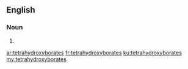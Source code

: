 ==English==

===Noun===
{{head|en|plural}}

# {{plural of|tetrahydroxyborate|lang=en|nocat=1}}

[[ar:tetrahydroxyborates]]
[[fr:tetrahydroxyborates]]
[[ku:tetrahydroxyborates]]
[[my:tetrahydroxyborates]]